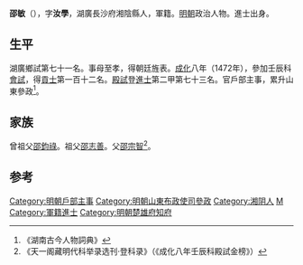 '''邵敏'''（{{bd|1432年||？}}），字'''汝學'''，湖廣長沙府湘陰縣人，軍籍。[[明朝|明朝]]政治人物。進士出身。

==生平==
湖廣鄉試第七十一名。事母至孝，得朝廷旌表。[[成化|成化]]八年（1472年），參加壬辰科[[會試|會試]]，得[[貢士|貢士]]第一百十二名。[[殿試|殿試]]登[[進士|進士]]第二甲第七十三名。官戶部主事，累升山東參政<ref> 《湖南古今人物詞典》</ref>。

==家族==
曾祖父[[邵鈞祿|邵鈞祿]]。祖父[[邵志善|邵志善]]。父[[邵宗智|邵宗智]]<ref>《天一阁藏明代科举录选刊·登科录》（《成化八年壬辰科殿試金榜》）</ref>。

==参考==
{{reflist}}

{{成化八年壬辰科殿試金榜}}
{{DEFAULTSORT:Shao邵}}

[[Category:明朝戶部主事|Category:明朝戶部主事]]
[[Category:明朝山東布政使司參政|Category:明朝山東布政使司參政]]
[[Category:湘阴人|Category:湘阴人]]
[[Category:邵姓|M]]
[[Category:軍籍進士|Category:軍籍進士]]
[[Category:明朝楚雄府知府|Category:明朝楚雄府知府]]